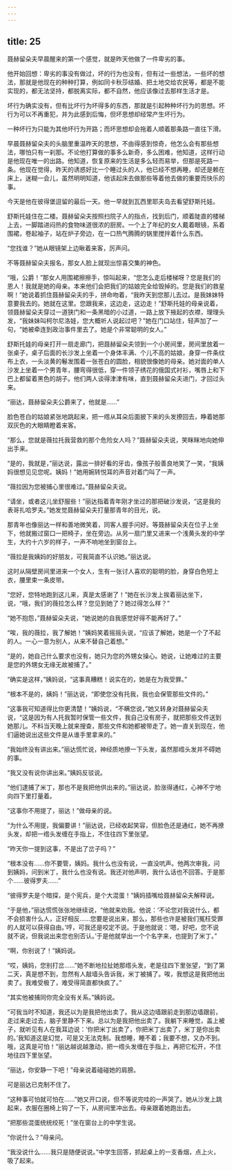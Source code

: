 ```yaml
---
---
---
```

title: 25
---




聂赫留朵夫早晨醒来的第一个感觉，就是昨天他做了一件卑劣的事。

他开始回想：卑劣的事没有做过，坏的行为也没有，但有过一些想法，一些坏的想法，那就是他现在的种种打算，例如同卡秋莎结婚、把土地交给农民等，都是不能实现的，都无法坚持，都脱离实际，都不自然，他应该像过去那样生活才是。

坏行为确实没有，但有比坏行为坏得多的东西，那就是引起种种坏行为的思想。坏行为可以不再重犯，并为此感到后悔，但坏思想却经常产生坏行为。

一种坏行为只能为其他坏行为开路；而坏思想却会拖着人顺着那条路一直往下滑。

早晨聂赫留朵夫的头脑里重温昨天的思想，不由得感到惊奇，他怎么会有那些想法，哪怕只有一刹那。不论他打算做的事多么新奇，多么困难，他知道，这样行动是他现在唯一的出路。他知道，恢复原来的生活是多么轻而易举，但那是死路一条。他现在觉得，昨天的诱惑好比一个睡过头的人，他已经不想再睡，却还是赖在床上，迷糊一会儿，虽然明明知道，他该起床去做那些等着他去做的重要而快乐的事。

今天是他在彼得堡逗留的最后一天。他一早就到瓦西里耶夫岛去看望舒斯托娃。

舒斯托娃住在二楼。聂赫留朵夫按照扫院子人的指点，找到后门，顺着陡直的楼梯上去，一脚踏进闷热的食物味道很浓的厨房。一个上了年纪的女人戴着眼镜，系着围裙，卷起袖子，站在炉子旁边，在一口热气腾腾的锅里搅拌着什么东西。

“您找谁？”她从眼镜架上边瞅着来客，厉声问。

不等聂赫留朵夫报名，那女人脸上就现出惊喜交集的神色。

“哦，公爵！”那女人用围裙擦擦手，惊叫起来，“您怎么走后楼梯呀？您是我们的恩人！我就是她的母亲。本来他们会把我们的姑娘完全给毁掉的。您是我们的救星啊！”她说着抓住聂赫留朵夫的手，拼命吻着，“我昨天到您那儿去过。是我妹妹特意要我去的。她就在这里。您跟我来，这边走，这边走！”舒斯托娃的母亲说着，领聂赫留朵夫穿过一道狭门和一条黑暗的小过道，一路上放下掖起的衣襟，理理头发，“我妹妹叫柯尔尼洛娃，您大概听人说起过吧？”她在门口站住，轻声加了一句，“她被牵连到政治事件里去了。她是个非常聪明的女人。”

舒斯托娃的母亲打开一扇走廊门，把聂赫留朵夫领到一个小房间里，房间里放着一张桌子，桌子后面的长沙发上坐着一个身体丰满、个儿不高的姑娘，身穿一件条纹布上衣，一头淡黄的鬈发围着一张苍白的圆脸，相貌很像她的母亲。她对面的单人沙发上坐着一个男青年，腰弯得很低，穿一件领子绣花的俄国式衬衫，嘴唇上和下巴上都留着黑色的胡子。他们两人谈得津津有味，直到聂赫留朵夫进门，才回过头来。

“丽达，聂赫留朵夫公爵来了，他就是……”

脸色苍白的姑娘紧张地跳起来，把一绺从耳朵后面披下来的头发撩回去，睁着她那双灰色的大眼睛瞪着来客。

“那么，您就是薇拉托我营救的那个危险女人吗？”聂赫留朵夫说，笑眯眯地向她伸出手来。

“是的，我就是，”丽达说，露出一排好看的牙齿，像孩子般善良地笑了一笑，“我姨妈很想见见您呢。姨妈！”她用婉转悦耳的声音对着门叫了一声。

“薇拉因为您被捕心里很难过。”聂赫留朵夫说。

“请坐，或者这儿坐舒服些！”丽达指着青年刚才坐过的那把破沙发说，“这是我的表哥扎哈罗夫。”她发觉聂赫留朵夫打量那青年的目光，说。

那青年也像丽达一样和善地微笑着，同客人握手问好。等聂赫留朵夫在位子上坐下，他就搬过窗口一把椅子，坐在旁边。从另一扇门里又进来一个浅黄头发的中学生，大约十六岁的样子，一声不响地坐到窗台上。

“薇拉是我姨妈的好朋友，可我简直不认识她。”丽达说。

这时从隔壁房间里进来一个女人，生有一张讨人喜欢的聪明的脸，身穿白色短上衣，腰里束一条皮带。

“您好，您特地跑到这儿来，真是太感谢了！”她在长沙发上挨着丽达坐下，说，“哦，我们的薇拉怎么样？您见到她了？她过得怎么样？”

“她不抱怨，”聂赫留朵夫说，“她说她的自我感觉好得不能再好了。”

“唉，我的薇拉，我了解她！”姨妈笑着摇摇头说，“应该了解她，她是一个了不起的人。一心一意为别人，从来不替自己着想。”

“是的，她自己什么要求也没有，她只为您的外甥女操心。她说，让她难过的主要是您的外甥女无缘无故被捕了。”

“确实是这样，”姨妈说，“这事真糟糕！说实在的，她是在为我受罪。”

“根本不是的，姨妈！”丽达说，“即使您没有托我，我也会保管那些文件的。”

“这事我可知道得比你更清楚！”姨妈说，“不瞒您说，”她又转身对聂赫留朵夫说，“这是因为有人托我暂时保管一些文件，我自己没有房子，就把那些文件送到她那儿。不料当天晚上就来搜查，那些文件和她都被带走了。她一直关到现在，他们逼她说出这些文件是从谁手里拿来的。”

“我始终没有讲出来。”丽达慌忙说，神经质地撩一下头发，虽然那绺头发并不碍她的事。

“我又没有说你讲出来。”姨妈反驳说。

“他们逮捕了米丁，那也不是我把他供出来的。”丽达说，脸涨得通红，心神不宁地向四下里打量着。

“这事你不用提了，丽达！”做母亲的说。

“为什么不用提，我偏要讲！”丽达说，已经收起笑容，但脸色还是通红，她不再撩头发，却把一绺头发缠在手指上，不住往四下里张望。

“昨天你一提到这事，不是出了岔子吗？”

“根本没有……你不要管，姨妈。我什么也没有说，一直没吭声。他两次审我，问到姨妈，问到米丁，我什么也没有说。我还对他声明，我什么话也不回答。于是那个……彼得罗夫……”

“彼得罗夫是个暗探，是个宪兵，是个大混蛋！”姨妈插嘴给聂赫留朵夫解释说。

“于是他，”丽达慌慌张张地继续说，“他就来劝我。他说：‘不论您对我说什么，都不会损害什么人，正好相反……您要是说出来，那么，那些也许是被我们冤枉受罪的人就可以获得自由。’哼，可我还是咬定不说。于是他就说：‘嗯，好吧，您不说就不说，但我说出来您也别否认。’于是他就举出一个个名字来，也提到了米丁。”

“啊，你别说了！”姨妈说。

“哎，姨妈，您别打岔……”她不断地拉扯她那绺头发，老是往四下里张望，“到了第二天，真是想不到，忽然有人敲墙头告诉我，米丁被捕了。唉，我想这是我把他出卖了。我难受极了，难受得简直都快疯了。”

“其实他被捕同你完全没有关系。”姨妈说。

“可我当时不知道，我还以为是我把他出卖了。我从这边墙跟前走到那边墙跟前，走过来走过去，脑子里静不下来。总以为是我把他出卖了。我躺下来睡觉，盖上被子，就听见有人在我耳边说：‘你把米丁出卖了，你把米丁出卖了，米丁是你出卖的。’我知道这是幻觉，可是又无法克制。我想睡，睡不着；我要不想，又办不到。哦，这真是可怕！”丽达越说越激动，把一绺头发缠在手指上，再把它松开，不住地往四下里张望。

“丽达，你安静一下吧！”母亲说着碰碰她的肩膀。

可是丽达已克制不住了。

“这种事可怕就可怕在……”她又开口说，但不等说完哇的一声哭了。她从沙发上跳起来，衣服在圈椅上钩了一下，从房间里冲出去。母亲跟着她跑出去。

“把那些混蛋统统绞死！”坐在窗台上的中学生说。

“你说什么？”母亲问。

“我没说什么……我只是随便说说。”中学生回答，抓起桌上的一支香烟，点上火，吸了起来。